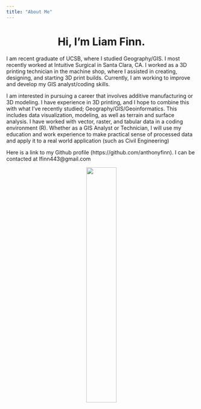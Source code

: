 ```yaml
---
title: "About Me"
---
```

  
<center>
# Hi, I'm Liam Finn.
</center>

I am recent graduate of UCSB, where I studied Geography/GIS. I most recently worked at Intuitive Surgical in Santa Clara, CA. I worked as a 3D printing technician in the machine shop, where I assisted in creating, designing, and starting 3D print builds. Currently, I am working to improve and develop my GIS analyst/coding skills.

I am interested in pursuing a career that involves additive manufacturing or 3D modeling. I have experience in 3D printing, and I hope to combine this with what I've recently studied; Geography/GIS/Geoinformatics. This includes data visualization, modeling, as well as terrain and surface analysis. I have worked with vector, raster, and tabular data in a coding environment (R). Whether as a GIS Analyst or Technician, I will use my education and work experience to make practical sense of processed data and apply it to a real world application (such as Civil Engineering)

Here is a link to my Github profile (https://github.com/anthonyfinn). I can be contacted at lfinn443@gmail.com 


<center>
![](img/IMG_2485.jpeg.jpg){width="40%"}
